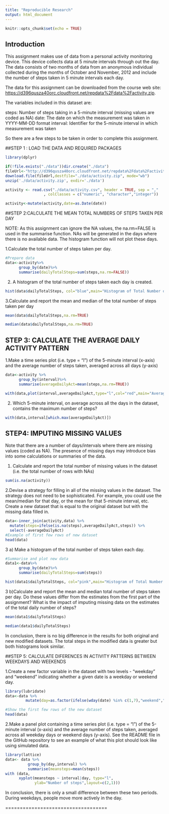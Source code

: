 ---
title: "Reproducible Research"
output: html_document
---

```{r setup, include=FALSE}
knitr::opts_chunk$set(echo = TRUE)
```

## Introduction

This assignment makes use of data from a personal activity monitoring device. This device collects data at 5 minute intervals through out the day. The data consists of two months of data from an anonymous individual collected during the months of October and November, 2012 and include the number of steps taken in 5 minute intervals each day.

The data for this assignment can be downloaded from the course web site:
<https://d396qusza40orc.cloudfront.net/repdata%2Fdata%2Factivity.zip>.

The variables included in this dataset are:

steps: Number of steps taking in a 5-minute interval (missing values are coded as NA)
date: The date on which the measurement was taken in YYYY-MM-DD format
interval: Identifier for the 5-minute interval in which measurement was taken

So there are a few steps to be taken in order to complete this assignment.

##STEP 1 : LOAD THE DATA AND REQUIRED PACKAGES
```{r,echo=TRUE}
library(dplyr)

if(!file.exists("./data"))dir.create("./data")
fileUrl<-"http://d396qusza40orc.cloudfront.net/repdata%2Fdata%2Factivity.zip"
download.file(fileUrl,destfile="./data/activity.zip", mode="wb")
unzip('./data/activity.zip', exdir='./data')

activity <- read.csv("./data/activity.csv", header = TRUE, sep = ","
                 , colClasses = c("numeric", "character","integer"))

activity<-mutate(activity,date=as.Date(date))

```

##STEP 2:CALCULATE THE MEAN TOTAL NUMBERS OF STEPS TAKEN PER DAY

NOTE: As this assignment can ignore the NA values, the na.rm=FALSE is used in the summarise function. NAs will be generated in the days where there is no available data. The histogram function will not plot these days.

1.Calculate the total number of steps taken per day.

```{r,echo=TRUE}
#Prepare data 
data<-activity%>%
      group_by(date)%>% 
      summarise(dailyTotalSteps=sum(steps,na.rm=FALSE))
```

2. A histogram of the total number of steps taken each day is created.
```{r, echo=TRUE}
hist(data$dailyTotalSteps, col="blue",main="Histogram of Total Number of Steps Each Day", xlab="Sum of Steps per Day", ylab="Frequency")
```

3.Calculate and report the mean and median of the total number of steps taken per day

```{r, echo=TRUE}
mean(data$dailyTotalSteps,na.rm=TRUE)

median(data$dailyTotalSteps,na.rm=TRUE)
```

## STEP 3: CALCULATE THE AVERAGE DAILY ACTIVITY PATTERN
1.Make a time series plot (i.e. type = "l") of the 5-minute interval (x-axis) and the average number of steps taken, averaged across all days (y-axis)
```{r,echo=TRUE}
data<-activity %>%
      group_by(interval)%>% 
      summarise(averageDailyAct=mean(steps,na.rm=TRUE))

with(data,plot(interval,averageDailyAct,type="l",col="red",main="Average Daily Activity Pattern", xlab="5-min Interval", ylab="Average Steps"))
```

2. Which 5-minute interval, on average across all the days in the dataset, contains the maximum number of steps?
```{r,echo=TRUE}
with(data,interval[which.max(averageDailyAct)])
```

## STEP4: IMPUTING MISSING VALUES

Note that there are a number of days/intervals where there are missing values (coded as NA). The presence of missing days may introduce bias into some calculations or summaries of the data.

1. Calculate and report the total number of missing values in the dataset (i.e. the total number of rows with NAs)

```{r,echo=TRUE} 
sum(is.na(activity))
```

2.Devise a strategy for filling in all of the missing values in the dataset. The strategy does not need to be sophisticated. For example, you could use the mean/median for that day, or the mean for that 5-minute interval, etc.
Create a new dataset that is equal to the original dataset but with the missing data filled in.
```{r,echo=TRUE} 
data<-inner_join(activity,data) %>%
  mutate(steps=ifelse(is.na(steps),averageDailyAct,steps)) %>%
  select(-averageDailyAct)
#Example of first few rows of new dataset
head(data)
```


3 a) Make a histogram of the total number of steps taken each day.

```{r,echo=TRUE}
#Summarise and plot new data 
data1<-data%>%
      group_by(date)%>% 
      summarise(dailyTotalSteps=sum(steps))

hist(data1$dailyTotalSteps, col="pink",main="Histogram of Total Number of Steps Each Day", xlab="Total Numebr of Steps Each Day",ylab="Frequency")
```

3 b)Calculate and report the mean and median total number of steps taken per day. Do these values differ from the estimates from the first part of the assignment? What is the impact of imputing missing data on the estimates of the total daily number of steps?

```{r,echo=TRUE}
mean(data1$dailyTotalSteps)

median(data1$dailyTotalSteps)
```

In conclusion, there is no big difference in the results for both original and new modified datasets. 
The total steps in the modified data is greater but both histograms look similar.

##STEP 5: CALCULATE DIFERENCES IN ACTIVITY PATTERNS BETWEEN WEEKDAYS AND WEEKENDS 

1.Create a new factor variable in the dataset with two levels - "weekday" and "weekend" indicating whether a given date is a weekday or weekend day.

```{r,echo=TRUE}
library(lubridate)
data<-data %>% 
         mutate(day=as.factor(ifelse(wday(date) %in% c(1,7),"weekend","weekday")))

#Show the first few rows of the new dataset
head(data)
```
2.Make a panel plot containing a time series plot (i.e. type = "l") of the 5-minute interval (x-axis) and the average number of steps taken, averaged across all weekday days or weekend days (y-axis). See the README file in the GitHub repository to see an example of what this plot should look like using simulated data.
```{r,echo=TRUE}
library(lattice)
data<- data %>% 
          group_by(day,interval) %>%
          summarise(meansteps=mean(steps))
with (data, 
      xyplot(meansteps ~ interval|day, type="l", 
             ylab="Number of steps",layout=c(2,1)))
```

In conclusion, there is only a small difference between these two periods. During weekdays, people move more actively in the day. 


===================================
